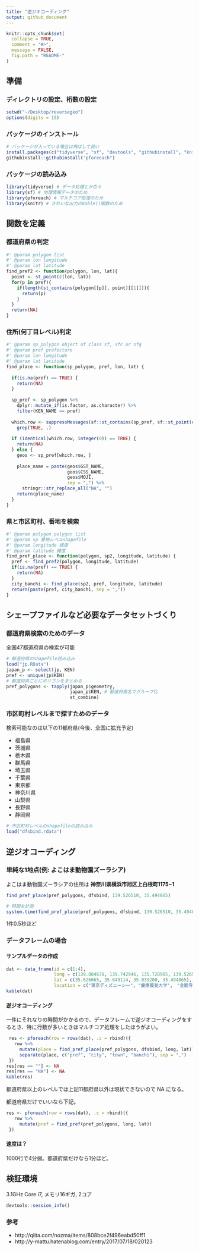 ```yaml
---
title: "逆ジオコーディング"
output: github_document
---
```


```r
knitr::opts_chunk$set(
  collapse = TRUE,
  comment = "#>",
  message = FALSE,
  fig.path = "README-"
)
```
## 準備
### ディレクトリの設定、桁数の設定
```r
setwd("~/Desktop/reversegeo")
options(digits = 15)
```
### パッケージのインストール
```r
# パッケージが入っている場合は飛ばして良い
install.packages(c("tidyverse", "sf", "devtools", "githubinstall", "knitr"))
githubinstall::githubinstall("pforeeach")
```
### パッケージの読み込み
```r
library(tidyverse) # データ処理とか色々
library(sf) # 地理情報データのため
library(pforeach) # マルチコア処理のため
library(knitr) # きれいな出力のkable()関数のため
```

## 関数を定義
### 都道府県の判定
```r
#' @param polygon list
#' @param lon longitude
#' @param lat latitude
find_pref2 <- function(polygon, lon, lat){
  point <- st_point(c(lon, lat))
  for(p in pref){
    if(length(st_contains(polygon[[p]], point)[[1]])){
      return(p)
    }
  }
  return(NA)
}
```
### 住所(何丁目レベル)判定
```r
#' @param sp_polygon object of class sf, sfc or sfg
#' @param pref prefecture
#' @param lon longitude
#' @param lat latitude
find_place <- function(sp_polygon, pref, lon, lat) {
  
  if(is.na(pref) == TRUE) {
    return(NA)
  }
  
  sp_pref <- sp_polygon %>%
    dplyr::mutate_if(is.factor, as.character) %>%
    filter(KEN_NAME == pref)
  
  which.row <- suppressMessages(sf::st_contains(sp_pref, sf::st_point(c(lon, lat)), sparse = FALSE)) %>%
    grep(TRUE, .)
  
  if (identical(which.row, integer(0)) == TRUE) {
    return(NA)
  } else {
    geos <- sp_pref[which.row, ]
    
    place_name = paste(geos$GST_NAME,
                       geos$CSS_NAME,
                       geos$MOJI,
                       sep = ",") %>%
      stringr::str_replace_all("NA", "")
    return(place_name)
  }
}
```
### 県と市区町村、番地を検索
```r
#' @param polygon polygon list
#' @param sp 番地レベルshapefile
#' @param longitude 経度
#' @param latitude 緯度
find_pref_place <- function(polygon, sp2, longitude, latitude) {
  pref <- find_pref2(polygon, longitude, latitude)
  if(is.na(pref) == TRUE) {
    return(NA)
  }
  city_banchi <- find_place(sp2, pref, longitude, latitude)
  return(paste(pref, city_banchi, sep = ","))
}
```

## シェープファイルなど必要なデータセットづくり
### 都道府県検索のためのデータ
全国47都道府県の検索が可能
```r
# 都道府県のshapefile読み込み
load("jp.RData")
japan_p <- select(jp, KEN)
pref <- unique(jp$KEN)
# 都道府県ごとにポリゴンをまとめる
pref_polygons <- tapply(japan_p$geometry,
                        japan_p$KEN, # 都道府県名でグループ化
                        st_combine)
```

### 市区町村レベルまで探すためのデータ
検索可能なのは以下の11都府県(今後、全国に拡充予定)

- 福島県
- 茨城県
- 栃木県
- 群馬県
- 埼玉県
- 千葉県
- 東京都
- 神奈川県
- 山梨県
- 長野県
- 静岡県

```r
# 市区町村レベルのshapefileの読み込み
load("dfsbind.rdata")
```

## 逆ジオコーディング
### 単純な1地点(例: よこはま動物園ズーラシア)
よこはま動物園ズーラシアの住所は **神奈川県横浜市旭区上白根町1175−1**
```r
find_pref_place(pref_polygons, dfsbind, 139.526510, 35.494865)

# 時間を計測
system.time(find_pref_place(pref_polygons, dfsbind, 139.526510, 35.494865))
```

1件0.5秒ほど

### データフレームの場合
#### サンプルデータの作成
```r
dat <- data_frame(id = c(1:4),
                  long = c(139.884678, 139.742946, 135.728965, 139.526510),
                  lat = c(35.626065, 35.649114, 35.039200, 35.494865),
                  location = c("東京ディズニーシー", "慶應義塾大学",　"金閣寺", "よこはま動物園ズーラシア"))
kable(dat)
```

#### 逆ジオコーディング
一件にそれなりの時間がかかるので、データフレームで逆ジオコーディングをするとき、特に行数が多いときはマルチコア処理をしたほうがよい。
```r
 res <- pforeach(row = rows(dat), .c = rbind)({
   row %>%
     mutate(place = find_pref_place(pref_polygons, dfsbind, long, lat)) %>%
     separate(place, c("pref", "city", "town", "banchi"), sep = ",")
 })
res[res == ""] <- NA
res[res == "NA"] <- NA
kable(res)
```

都道府県以上のレベルでは上記11都府県以外は現状できないので NA になる。

都道府県だけでいいなら下記。
```r
res <- pforeach(row = rows(dat), .c = rbind)({
   row %>%
     mutate(pref = find_pref(pref_polygons, long, lat))
 })
```

#### 速度は？
1000行で4分弱。都道府県だけなら1分ほど。

## 検証環境
3.1GHz Core i7, メモリ16ギガ, 2コア
```r
devtools::session_info()
```

### 参考
- http://qiita.com/nozma/items/808bce2f496eabd50ff1
- http://y-mattu.hatenablog.com/entry/2017/07/18/020123

